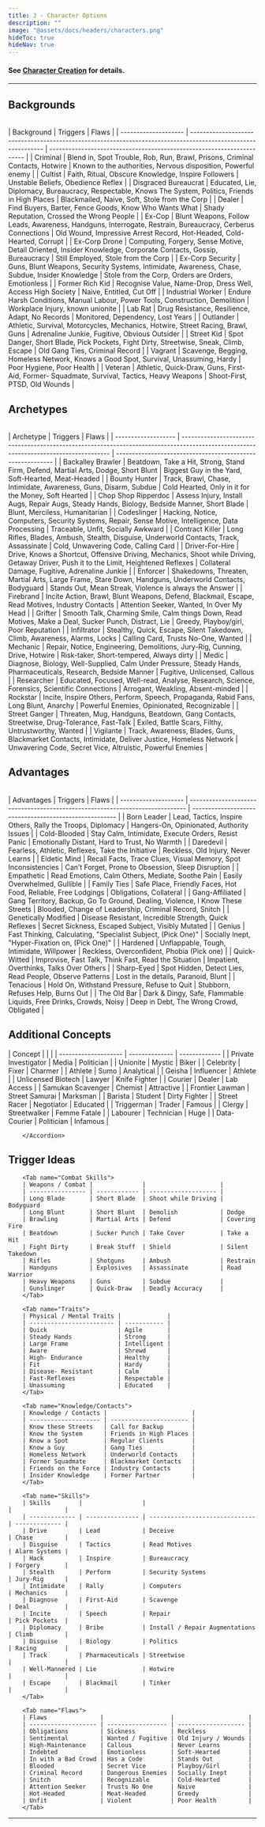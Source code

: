 ```yaml
---
title: 3 - Character Options
description: ""
image: "@assets/docs/headers/characters.png"
hideToc: true
hideNav: true
---
```


#### See [Character Creation](/rustpnk/docs/arules/character-creation) for details.

---

## Backgrounds
<Accordion client:load title="Show/Hide">
        <br/>
        | Background           | Triggers                                                                                                      | Flaws                                                                  |
        | -------------------- | ------------------------------------------------------------------------------------------------------------- | ---------------------------------------------------------------------- |
        | Criminal             | Blend in, Spot Trouble, Rob, Run, Brawl, Prisons, Criminal Contacts, Hotwire                                  | Known to the authorities, Nervous disposition, Powerful enemy          |
        | Cultist              | Faith, Ritual, Obscure Knowledge, Inspire Followers                                                           | Unstable Beliefs, Obedience Reflex                                     |
        | Disgraced Bureaucrat | Educated, Lie, Diplomacy, Bureaucracy, Respectable, Knows The System, Politics, Friends in High Places        | Blackmailed, Naive, Soft, Stole from the Corp                          |
        | Dealer               | Find Buyers, Barter, Fence Goods, Know Who Wants What                                                         | Shady Reputation, Crossed the Wrong People                             |
        | Ex-Cop               | Blunt Weapons, Follow Leads, Awareness, Handguns, Interrogate, Restrain, Bureaucracy, Cerberus Connections    | Old Wound, Impressive Arrest Record, Hot-Headed, Cold-Hearted, Corrupt |
        | Ex-Corp Drone        | Computing, Forgery, Sense Motive, Detail Oriented, Insider Knowledge, Corporate Contacts, Gossip, Bureaucracy | Still Employed, Stole from the Corp                                    |
        | Ex-Corp Security     | Guns, Blunt Weapons, Security Systems, Intimidate, Awareness, Chase, Subdue, Insider Knowledge                | Stole from the Corp, Orders are Orders, Emotionless                    |
        | Former Rich Kid      | Recognise Value, Name-Drop, Dress Well, Access High Society                                                   | Naive, Entitled, Cut Off                                               |
        | Industrial Worker    | Endure Harsh Conditions, Manual Labour, Power Tools, Construction, Demolition                                 | Workplace Injury, known unionite                                       |
        | Lab Rat              | Drug Resistance, Resilience, Adapt, No Records                                                                | Monitored, Dependency, Lost Years                                      |
        | Outlander            | Athletic, Survival, Motorcycles, Mechanics, Hotwire, Street Racing, Brawl, Guns                               | Adrenaline Junkie, Fugitive, Obvious Outsider                          |
        | Street Kid           | Spot Danger, Short Blade, Pick Pockets, Fight Dirty, Streetwise, Sneak, Climb, Escape                         | Old Gang Ties, Criminal Record                                         |
        | Vagrant              | Scavenge, Begging, Homeless Network, Knows a Good Spot, Survival, Unassuming, Hardy                           | Poor Hygiene, Poor Health                                              |
        | Veteran              | Athletic, Quick-Draw, Guns, First-Aid, Former- Squadmate, Survival, Tactics, Heavy Weapons                    | Shoot-First, PTSD, Old Wounds                                          |
        <br/>
</Accordion>

## Archetypes
<Accordion client:load title="Show/Hide">
        <br/>
        | Archetype           | Triggers                                                                                                                              | Flaws                                                      |
        | ------------------- | ------------------------------------------------------------------------------------------------------------------------------------- | ---------------------------------------------------------- |
        | Backalley Brawler   | Beatdown, Take a Hit, Strong, Stand Firm, Defend, Martial Arts, Dodge, Short Blunt                                                    | Biggest Guy in the Yard, Soft-Hearted, Meat-Headed         |
        | Bounty Hunter       | Track, Brawl, Chase, Intimidate, Awareness, Guns, Disarm, Subdue                                                                      | Cold Hearted, Only in it for the Money, Soft Hearted       |
        | Chop Shop Ripperdoc | Assess Injury, Install Augs, Repair Augs, Steady Hands, Biology, Bedside Manner, Short Blade                                          | Blunt, Merciless, Humanitarian                             |
        | Codeslinger         | Hacking, Notice, Computers, Security Systems, Repair, Sense Motive, Intelligence, Data Processing                                     | Traceable, Unfit, Socially Awkward                         |
        | Contract Killer     | Long Rifles, Blades, Ambush, Stealth, Disguise, Underworld Contacts, Track, Assassinate                                               | Cold, Unwavering Code, Calling Card                        |
        | Driver-For-Hire     | Drive, Knows a Shortcut, Offensive Driving, Mechanics, Shoot while Driving, Getaway Driver, Push it to the Limit, Heightened Reflexes | Collateral Damage, Fugitive, Adrenaline Junkie             |
        | Enforcer            | Shakedowns, Threaten, Martial Arts, Large Frame, Stare Down, Handguns, Underworld Contacts, Bodyguard                                 | Stands Out, Mean Streak, Violence is always the Answer     |
        | Firebrand           | Incite Action, Brawl, Blunt Weapons, Defend, Blackmail, Escape, Read Motives, Industry Contacts                                       | Attention Seeker, Wanted, In Over My Head                  |
        | Grifter             | Smooth Talk, Charming Smile, Calm things Down, Read Motives, Make a Deal, Sucker Punch, Distract, Lie                                 | Greedy, Playboy/girl, Poor Reputation                      |
        | Infiltrator         | Stealthy, Quick, Escape, Silent Takedown, Climb, Awareness, Alarms, Locks                                                             | Calling Card, Trusts No-One, Wanted                        |
        | Mechanic            | Repair, Notice, Engineering, Demolitions, Jury-Rig, Cunning, Drive, Hotwire                                                           | Risk-taker, Short-tempered, Always dirty                   |
        | Medic               | Diagnose, Biology, Well-Supplied, Calm Under Pressure, Steady Hands, Pharmaceuticals, Research, Bedside Manner                        | Fugitive, Unlicensed, Callous                              |
        | Researcher          | Educated, Focused, Well-read, Analyse, Research, Science, Forensics, Scientific Connections                                           | Arrogant, Weakling, Absent-minded                          |
        | Rockstar            | Incite, Inspire Others, Perform, Speech, Propaganda, Rabid Fans, Long Blunt, Anarchy                                                  | Powerful Enemies, Opinionated, Recognizable                |
        | Street Ganger       | Threaten, Mug, Handguns, Beatdown, Gang Contacts, Streetwise, Drug-Tolerance, Fast-Talk                                               | Exiled, Battle Scars, Filthy, Untrustworthy, Wanted        |
        | Vigilante           | Track, Awareness, Blades, Guns, Blackmarket Contacts, Intimidate, Deliver Justice, Homeless Network                                   | Unwavering Code, Secret Vice, Altruistic, Powerful Enemies |
        <br/>
</Accordion>

## Advantages
<Accordion client:load title="Show/Hide">
        <br/>
        | Advantages           | Triggers                                                                      | Flaws                                                  |
        | -------------------- | ----------------------------------------------------------------------------- | ------------------------------------------------------ |
        | Born Leader          | Lead, Tactics, Inspire Others, Rally the Troops, Diplomacy                    | Hangers-On, Opinionated, Authority Issues              |
        | Cold-Blooded         | Stay Calm, Intimidate, Execute Orders, Resist Panic                           | Emotionally Distant, Hard to Trust, No Warmth          |
        | Daredevil            | Fearless, Athletic, Reflexes, Take the Initiative                             | Reckless, Old Injury, Never Learns                     |
        | Eidetic Mind         | Recall Facts, Trace Clues, Visual Memory, Spot Inconsistencies                | Can’t Forget, Prone to Obsession, Sleep Disruption     |
        | Empathetic           | Read Emotions, Calm Others, Mediate, Soothe Pain                              | Easily Overwhelmed, Gullible                           |
        | Family Ties          | Safe Place, Friendly Faces, Hot Food, Reliable, Free Lodgings                 | Obligations, Collateral                                |
        | Gang-Affiliated      | Gang Territory, Backup, Go To Ground, Dealing, Violence, I Know These Streets | Blooded, Change of Leadership, Criminal Record, Snitch |
        | Genetically Modified | Disease Resistant, Incredible Strength, Quick Reflexes                        | Secret Sickness, Escaped Subject, Visibly Mutated      |
        | Genius               | Fast Thinking, Calculating, "Specialist Subject, (Pick One)"                  | Socially Inept, "Hyper-Fixation on, (Pick One)"        |
        | Hardened             | Unflappable, Tough, Intimidate, Willpower                                     | Reckless, Overconfident, Phobia (Pick one)             |
        | Quick-Witted         | Improvise, Fast Talk, Think Fast, Read the Situation                          | Impatient, Overthinks, Talks Over Others               |
        | Sharp-Eyed           | Spot Hidden, Detect Lies, Read People, Observe Patterns                       | Lost in the details, Paranoid, Blunt                   |
        | Tenacious            | Hold On, Withstand Pressure, Refuse to Quit                                   | Stubborn, Refuses Help, Burns Out                      |
        | The Old Bar          | Dark & Dingy, Safe, Flammable Liquids, Free Drinks, Crowds, Noisy             | Deep in Debt, The Wrong Crowd, Obligated               |
        <br/>
</Accordion>

## Additional Concepts
<div class="loose">
        <Accordion client:load title="Show/Hide">
        | Concept              |                |               |
        | -------------------- | -------------- | ------------- |
        | Private Investigator | Media          | Politician    |
        | Unionite             | Mystic         | Biker         |
        | Celebrity            | Fixer          | Charmer       |
        | Athlete              | Sumo           | Analytical    |
        | Geisha               | Influencer     | Athlete       |
        | Unlicensed Biotech   | Lawyer         | Knife Fighter |
        | Courier              | Dealer         | Lab Access    |
        | Samukan Scavenger    | Chemist        | Attractive    |
        | Frontier Lawman      | Street Samurai | Marksman      |
        | Barista              | Student        | Dirty Fighter |
        | Street Racer         | Negotiator     | Educated      |
        | Triggerman           | Trader         | Famous        |
        | Clergy               | Streetwalker   | Femme Fatale  |
        | Labourer             | Technician     | Huge          |
        | Data-Courier         | Politician     | Infamous      |

        </Accordion>
</div>

## Trigger Ideas
<div class="loose">
<Accordion client:load title="Show/Hide">
<Tabs client:load>

        <Tab name="Combat Skills">
        | Weapons / Combat |              |                     |
        | ---------------- | ------------ | ------------------- |
        | Long Blade       | Short Blade  | Shoot while Driving | Bodyguard
        | Long Blunt       | Short Blunt  | Demolish            | Dodge
        | Brawling         | Martial Arts | Defend              | Covering Fire
        | Beatdown         | Sucker Punch | Take Cover          | Take a Hit
        | Fight Dirty      | Break Stuff  | Shield              | Silent Takedown
        | Rifles           | Shotguns     | Ambush              | Restrain
        | Handguns         | Explosives   | Assassinate         | Road Warrior
        | Heavy Weapons    | Guns         | Subdue              |
        | Gunslinger       | Quick-Draw   | Deadly Accuracy     |
        </Tab>

        <Tab name="Traits">
        | Physical / Mental Traits |             |
        | ------------------------ | ----------- |
        | Quick                    | Agile       |
        | Steady Hands             | Strong      |
        | Large Frame              | Intelligent |
        | Aware                    | Shrewd      |
        | High- Endurance          | Healthy     |
        | Fit                      | Hardy       |
        | Disease- Resistant       | Calm        |
        | Fast-Reflexes            | Respectable |
        | Unassuming               | Educated    |
        </Tab>

        <Tab name="Knowledge/Contacts">
        | Knowledge / Contacts |                        |
        | -------------------- | ---------------------- |
        | Know these Streets   | Call for Backup        |
        | Know the System      | Friends in High Places |
        | Know a Spot          | Regular Clients        |
        | Know a Guy           | Gang Ties              |
        | Homeless Network     | Underworld Contacts    |
        | Former Squadmate     | Blackmarket Contacts   |
        | Friends on the Force | Industry Contacts      |
        | Insider Knowledge    | Former Partner         |
        </Tab>

        <Tab name="Skills">
        | Skills        |                 |                                |               |
        | ------------- | --------------- | ------------------------------ | ------------- |
        | Drive         | Lead            | Deceive                        | Chase         |
        | Disguise      | Tactics         | Read Motives                   | Alarm Systems |
        | Hack          | Inspire         | Bureaucracy                    | Forgery       |
        | Stealth       | Perform         | Security Systems               | Jury-Rig      |
        | Intimidate    | Rally           | Computers                      | Mechanics     |
        | Diagnose      | First-Aid       | Scavenge                       | Deal          |
        | Incite        | Speech          | Repair                         | Pick Pockets  |
        | Diplomacy     | Bribe           | Install / Repair Augmentations | Climb         |
        | Disguise      | Biology         | Politics                       | Racing        |
        | Track         | Pharmaceuticals | Streetwise                     |               |
        | Well-Mannered | Lie             | Hotwire                        |               |
        | Escape        | Blackmail       | Tinker                         |               |
        </Tab>

        <Tab name="Flaws">
        | Flaws               |                   |                     |
        | ------------------- | ----------------- | ------------------- |
        | Obligations         | Sickness          | Reckless            |
        | Sentimental         | Wanted / Fugitive | Old Injury / Wounds |
        | High-Maintenance    | Callous           | Never Learns        |
        | Indebted            | Emotionless       | Soft-Hearted        |
        | In with a Bad Crowd | Has a Code        | Stands Out          |
        | Blooded             | Secret Vice       | Playboy/Girl        |
        | Criminal Record     | Dangerous Enemies | Socially Inept      |
        | Snitch              | Recognizable      | Cold-Hearted        |
        | Attention Seeker    | Trusts No One     | Naive               |
        | Hot-Headed          | Meat-Headed       | Greedy              |
        | Unfit               | Violent           | Poor Health         |
        </Tab>

</Tabs>
</Accordion>

--- 
</div>